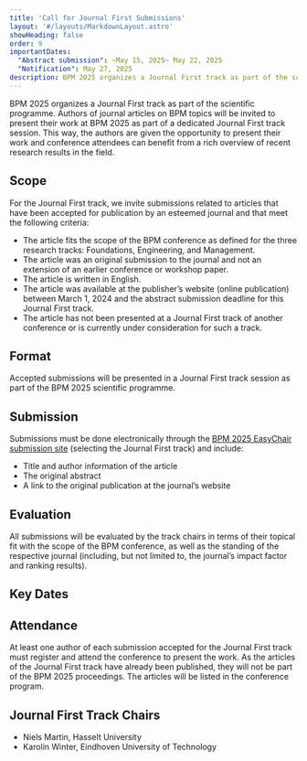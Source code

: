 ```yaml
---
title: 'Call for Journal First Submissions'
layout: '#/layouts/MarkdownLayout.astro'
showHeading: false
order: 9
importantDates: 
  "Abstract submission": ~May 15, 2025~ May 22, 2025
  "Notification": May 27, 2025
description: BPM 2025 organizes a Journal First track as part of the scientific programme
---
```


BPM 2025 organizes a Journal First track as part of the scientific programme. Authors of journal articles on BPM topics will be invited to present their work at BPM 2025 as part of a dedicated Journal First track session. This way, the authors are given the opportunity to present their work and conference attendees can benefit from a rich overview of recent research results in the field.

## Scope

For the Journal First track, we invite submissions related to articles that have been accepted for publication by an esteemed journal and that meet the following criteria:

- The article fits the scope of the BPM conference as defined for the three research tracks: Foundations, Engineering, and Management.
- The article was an original submission to the journal and not an extension of an earlier conference or workshop paper.
- The article is written in English.
- The article was available at the publisher’s website (online publication) between March 1, 2024 and the abstract submission deadline for this Journal First track.
- The article has not been presented at a Journal First track of another conference or is currently under consideration for such a track.

## Format

Accepted submissions will be presented in a Journal First track session as part of the BPM 2025 scientific programme.

## Submission

Submissions must be done electronically through the [BPM 2025 EasyChair submission site](https://easychair.org/conferences/?conf=bpm2025) (selecting the Journal First track) and include:
- Title and author information of the article
- The original abstract
- A link to the original publication at the journal’s website

## Evaluation

All submissions will be evaluated by the track chairs in terms of their topical fit with the scope of the BPM conference, as well as the standing of the respective journal (including, but not limited to, the journal’s impact factor and ranking results).

## Key Dates

<ImportantDates importantDates={frontmatter.importantDates}/>

## Attendance

At least one author of each submission accepted for the Journal First track must register and attend the conference to present the work. As the articles of the Journal First track have already been published, they will not be part of the BPM 2025 proceedings. The articles will be listed in the conference program.

## Journal First Track Chairs

- Niels Martin, Hasselt University
- Karolin Winter, Eindhoven University of Technology

